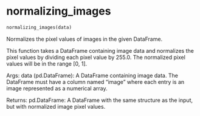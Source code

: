 # normalizing_images { #onco_derm_ai.normalizing_images }

```python
normalizing_images(data)
```

Normalizes the pixel values of images in the given DataFrame.

This function takes a DataFrame containing image data and normalizes the pixel values
by dividing each pixel value by 255.0. The normalized pixel values will be in the range [0, 1].

Args:
    data (pd.DataFrame): A DataFrame containing image data. The DataFrame must have a column
        named "image" where each entry is an image represented as a numerical array.

Returns:
    pd.DataFrame: A DataFrame with the same structure as the input, but with normalized image pixel values.